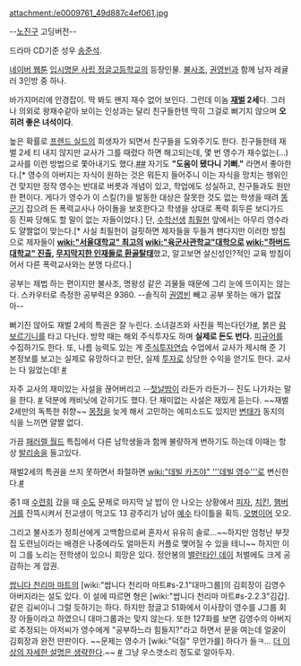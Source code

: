 attachment:/e0009761_49d887c4ef061.jpg

--[[노진구]] 고딩버전--

드라마 CD기준 성우 [[송준석]].

[[네이버 웹툰]] [[입시명문 사립 정글고등학교]]의 등장인물. [[불사조]], [[권영빈]]과 함께 남자 레귤러 3인방 중 하나. 

바가지머리에 안경잡이. 딱 봐도 왠지 재수 없어 보인다. 그런데 이놈 '''[[재벌]] 2세'''다. 그러나 의외로 왕재수같아 보이는 인상과는 달리 친구들한텐 딱히 그걸로 뻐기지 않으며 '''오히려 좋은 녀석이다'''.

높은 확률로 [[프렌드 실드]]의 희생자가 되면서 친구들을 도와주기도 한다. 친구들한테 재벌 2세 티 내지 않지만 교사가 그를 때렸다 하면 해고되는데, 몇 번 영수가 재수없는(...) 교사를 이런 방법으로 쫓아내기도 했다.[http://comic.naver.com/webtoon/detail.nhn?titleId=15640&no=6&weekday=mon #][http://comic.naver.com/webtoon/detail.nhn?titleId=15640&seq=55 #] 자기도 '''"도움이 됐다니 기뻐."''' 라면서 좋아한다.[* 영수의 아버지는 자식이 원하는 것은 뭐든지 들어주니 이는 자식을 망치는 행위인 건 맞지만 정작 영수는 반대로 버릇과 개념이 있고, 학업에도 성실하고, 친구들과도 원만한 편이다. 게다가 영수가 이 스킬(?)을 발동한 대상은 잘못한 것도 없는 학생을 때려 [[똥군기]] 잡으려 든 폭력교사나 아이돌을 보호한다고 학생을 상대로 폭력 휘두른 보디가드 등 진짜 당해도 할 말이 없는 자들이었다.] 단, [[수학선생]] [[최필헌]] 앞에서는 아무리 영수라도 얄짤없이 맞는다.[* 사실 최필헌이 걸핏하면 제자들을 두들겨 팬다지만 이러한 방침으로 제자들이 '''[[wiki:"서울대학교" 최고의]] [[wiki:"육군사관학교"대학으로]] [[wiki:"하버드 대학교" 진출]], [http://comic.naver.com/webtoon/detail.nhn?titleId=15640&no=3 무지막지한 인재들로 환골탈태]'''했고, 알고보면 살신성인?적인 교육 방침이어서 다른 폭력교사와는 분명 다르다.]

공부는 제법 하는 편이지만 불사조, 명왕성 같은 괴물들 때문에 그리 눈에 뜨이지는 않는다. 스카우터로 측정한 공부력은 9360. --솔직히 [[권영빈]] 빼고 공부 못하는 애가 없잖아-- 

뻐기진 않아도 재벌 2세의 특권은 잘 누린다. 소녀걸즈와 사진을 찍는다던가[http://comic.naver.com/webtoon/detail.nhn?titleId=15640&no=206 #], 붉은 [[람보르기니]]를 타고 다닌다. 방학 때는 해외 주식투자도 하며 '''실제로 돈도 번다.''' [[피규어]]를 수집하기도 한다. 또, 나름 능력도 있는 게 [[주식]]투자연습 수업에서 교사가 제시해 준 기본정보를 보고는 실제로 유망하다고 판단, 실제 [[투자]]로 상당한 수익을 얻기도 한다. 교사는 다 잃었는데! [http://comic.naver.com/webtoon/detail.nhn?titleId=15640&no=92 #]

자주 교사의 재미있는 사설을 끊어버리고 --[[첫날밤]]이 라든가 라든가-- 진도 나가자는 말을 한다. [http://comic.naver.com/webtoon/detail.nhn?titleId=15640&seq=15 #] 덕분에 캐비닛에 갇히기도 했다. 단 재미없는 사설은 재밌게 듣는다. ~~재벌2세만의 독특한 취향~~ [[몽정]]을 늦게 해서 고민하는 에피소드도 있지만 [[변태]]가 동지의식을 느끼면 얄짤 없다.  

가끔 [[패러렐 월드]] 특집에서 다른 남학생들과 함께 불량하게 변하기도 하는데 이때는 항상 [[발리송]]을 들고있다.

재벌2세의 특권을 쓰지 못하면서 좌절하면  [[wiki:"데빌 카즈야" '''데빌 영수''']]로 변신한다.[http://comic.naver.com/webtoon/detail.nhn?titleId=15640&no=364&weekday=mon #]

중1 때 [[수련회]] 갔을 때 [[수도]] 문제로 마지막 날 밥이 안 나오는 상황에서 [[피자]], [[치킨]], [[햄버거]]를 잔뜩시켜서 전교생이 먹고도 13 광주리가 남아 [[예수]] 타이틀을 획득. [[오병이어]] 오오. 

그리고 불사조가 정희선에게 고백함으로써 혼자서 유유히 솔로...~~하지만 엄청난 부잣집 도련님이라는 배경은 나중에라도 얼마든지 커플로 맺어질 수 있을 테니~~ 하지만 이미 그를 노리는 전학생이 있으니 희망은 있다. 정안봉의 [[밸런타인 데이]] 처벌에도 크게 공감하는 게 압권. 

[[쌉니다 천리마 마트]]의 [wiki:"쌉니다 천리마 마트#s-2.1"대마그룹]의 김회장이 김영수 아버지라는 설도 있다. 이 설에 따르면 형은 [wiki:"쌉니다 천리마 마트#s-2.2.3"김갑].
같은 김씨이니 그럴 듯하기는 하다. 하지만 정글고 51화에서 이사장이 영수를 J그룹 회장 아들이라고 하였으니 대마그룹과는 맞지 않는다. 또한 127화를 보면 김영수의 아버지로 추정되는 아저씨가 영수에게 "공부하느라 힘들지?"라고 하면서 문을 여는데 얼굴이 김회장과 완전 딴판이다. ~~문제는 영수가 [wiki:"덕질" 무언가를] 하다가 들ㅋ... [[더 이상의 자세한 설명은 생략한다]].~~ [http://comic.naver.com/webtoon/detail.nhn?titleId=15640&no=132&weekday= #] 그냥 우스갯소리 정도로 알아두자.
